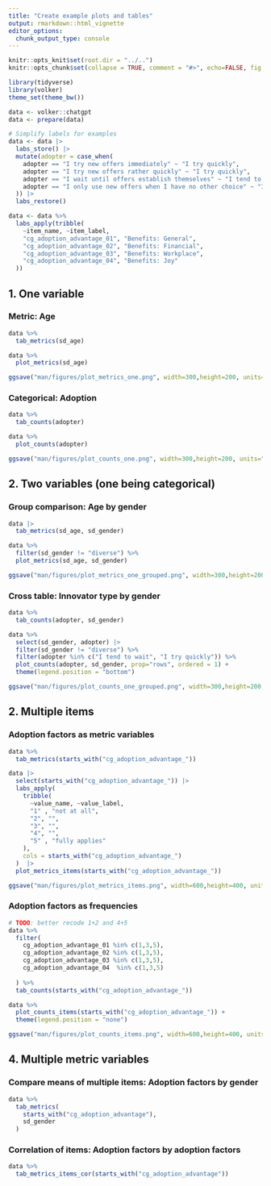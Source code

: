```yaml
---
title: "Create example plots and tables"
output: rmarkdown::html_vignette
editor_options: 
  chunk_output_type: console
---
```


```r

knitr::opts_knit$set(root.dir = "../..")
knitr::opts_chunk$set(collapse = TRUE, comment = "#>", echo=FALSE, fig.width = 7)

library(tidyverse)
library(volker)
theme_set(theme_bw())

data <- volker::chatgpt
data <- prepare(data)

# Simplify labels for examples
data <- data |> 
  labs_store() |> 
  mutate(adopter = case_when(
    adopter == "I try new offers immediately" ~ "I try quickly",
    adopter == "I try new offers rather quickly" ~ "I try quickly",
    adopter == "I wait until offers establish themselves" ~ "I tend to wait",
    adopter == "I only use new offers when I have no other choice" ~ "I tend to wait"
  )) |> 
  labs_restore()

data <- data %>%
  labs_apply(tribble(
    ~item_name, ~item_label,
    "cg_adoption_advantage_01", "Benefits: General", 
    "cg_adoption_advantage_02", "Benefits: Financial",
    "cg_adoption_advantage_03", "Benefits: Workplace",
    "cg_adoption_advantage_04", "Benefits: Joy"
  ))
```

## 1. One variable

### Metric: Age
```r

data %>%
  tab_metrics(sd_age)

data %>%
  plot_metrics(sd_age)

ggsave("man/figures/plot_metrics_one.png", width=300,height=200, units="px", dpi=96)

```


### Categorical: Adoption
```r

data %>% 
  tab_counts(adopter)

data %>% 
  plot_counts(adopter)

ggsave("man/figures/plot_counts_one.png", width=300,height=200, units="px", dpi=96)

```

## 2. Two variables (one being categorical)

### Group comparison: Age by gender

```r

data |> 
  tab_metrics(sd_age, sd_gender)

data %>% 
  filter(sd_gender != "diverse") %>% 
  plot_metrics(sd_age, sd_gender)

ggsave("man/figures/plot_metrics_one_grouped.png", width=300,height=200, units="px", dpi=96, scale = 1)
```


### Cross table: Innovator type by gender

```r

data %>% 
  tab_counts(adopter, sd_gender)

data %>% 
  select(sd_gender, adopter) |> 
  filter(sd_gender != "diverse") %>% 
  filter(adopter %in% c("I tend to wait", "I try quickly")) %>% 
  plot_counts(adopter, sd_gender, prop="rows", ordered = 1) +
  theme(legend.position = "bottom")

ggsave("man/figures/plot_counts_one_grouped.png", width=300,height=200, units="px", dpi=96, scale = 1)
```


## 2. Multiple items

### Adoption factors as metric variables
```r

data %>% 
  tab_metrics(starts_with("cg_adoption_advantage_"))

data |> 
  select(starts_with("cg_adoption_advantage_")) |> 
  labs_apply(
    tribble(
      ~value_name, ~value_label,
      "1" , "not at all",
      "2", "",
      "3", "",
      "4", "",
      "5" , "fully applies"
    ),
    cols = starts_with("cg_adoption_advantage_")
  )  |>
  plot_metrics_items(starts_with("cg_adoption_advantage_")) 

ggsave("man/figures/plot_metrics_items.png", width=600,height=400, units="px", dpi=96, scale = 0.5)
```


### Adoption factors as frequencies
```r

# TODO: better recode 1+2 and 4+5
data %>% 
  filter(
    cg_adoption_advantage_01 %in% c(1,3,5),
    cg_adoption_advantage_02 %in% c(1,3,5),
    cg_adoption_advantage_03 %in% c(1,3,5),
    cg_adoption_advantage_04  %in% c(1,3,5)
    
  ) %>% 
  tab_counts(starts_with("cg_adoption_advantage_"))

data %>% 
  plot_counts_items(starts_with("cg_adoption_advantage_")) +
  theme(legend.position = "none")

ggsave("man/figures/plot_counts_items.png", width=600,height=400, units="px", dpi=96, scale = 0.5)
```


## 4. Multiple metric variables

### Compare means of multiple items: Adoption factors by gender
```r

data %>% 
  tab_metrics(
    starts_with("cg_adoption_advantage"), 
    sd_gender
  )

```

### Correlation of items: Adoption factors by adoption factors
```r

data %>% 
  tab_metrics_items_cor(starts_with("cg_adoption_advantage"))

```
